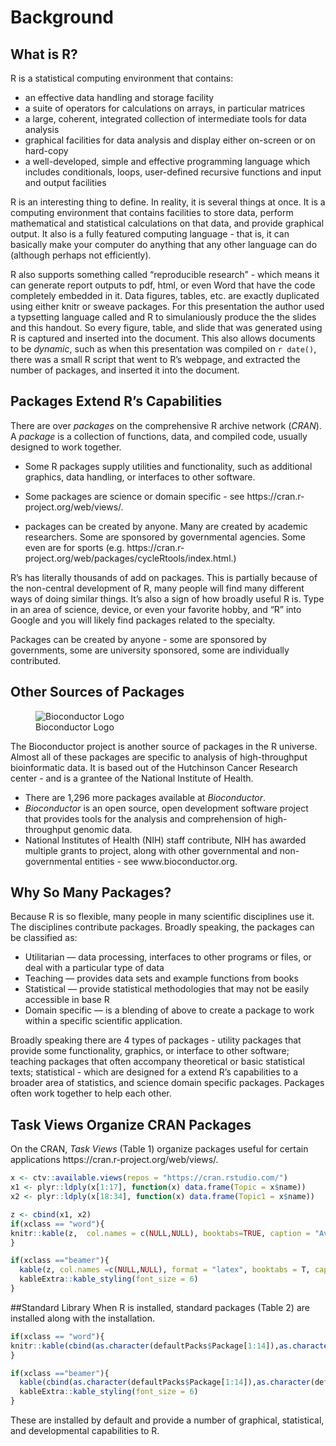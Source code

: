 
# Background
## What is R?
R is a statistical computing environment that contains:

- an effective data handling and storage facility
- a suite of operators for calculations on arrays, in particular matrices
- a large, coherent, integrated collection of intermediate tools for data analysis
- graphical facilities for data analysis and display either on-screen or on hard-copy
- a well-developed, simple and effective programming language which includes conditionals, loops, user-defined recursive functions and input and output facilities

R is an interesting thing to define. In reality, it is several things at once. It is a computing environment that contains facilities to store data, perform mathematical and statistical calculations on that data, and provide graphical output. It also is a fully featured computing language - that is, it can basically make your computer do anything that any other language can do (although perhaps not efficiently).

R also supports something called "reproducible research" - which means it can generate report outputs to pdf, html, or even Word that have the code completely embedded in it. Data figures, tables, etc. are exactly duplicated using either knitr or sweave packages. For this presentation the author used a typsetting language called \LaTeX  and R to simulaniously produce the the slides and this handout. So  every figure, table, and slide that was generated using R is captured and inserted into the document. This also allows documents to be _dynamic_, such as when this presentation was compiled on `r date()`, there was a small
R script that went to R's webpage, and extracted the number of packages, and inserted it into the document.


## Packages Extend R's Capabilities
There are over  _packages_ on the comprehensive R archive network (_CRAN_). A _package_ is a collection of functions, data, and compiled code, usually designed to work together. 

- Some R packages supply utilities and functionality, such as additional graphics, data handling, or interfaces to other software.
- Some packages are science or domain specific - see https://cran.r-project.org/web/views/.

- packages can be created by anyone. Many are created by academic researchers. Some are sponsored by governmental agencies. Some even are for sports (e.g. https://cran.r-project.org/web/packages/cycleRtools/index.html.) 


R's has literally thousands of add on packages. This is partially because of the non-central development of R, many people will find many different ways of doing similar things. It's also a sign of how broadly useful R is. Type in an area of science, device, or even your favorite hobby, and "R" into Google and you will likely find packages related to the specialty. 

Packages can be created by anyone - some are sponsored by governments, some are university sponsored, some are individually contributed.



## Other Sources of Packages
![Bioconductor Logo](./images/bioconductor_logo_rgb.jpg)

The Bioconductor project is another source of packages in the R universe. Almost all of these packages are specific to analysis of high-throughput bioinformatic data. It is based out of the Hutchinson Cancer Research center - and is a grantee of the National Institute of Health.


- There are 1,296 more packages available at _Bioconductor_.
- _Bioconductor_ is an open source, open development software project that provides tools for the analysis and comprehension of high-throughput genomic data.
- National Institutes of Health (NIH) staff contribute, NIH has awarded multiple grants to project, along with other governmental and non-governmental entities - see www.bioconductor.org.

## Why So Many Packages?
Because R is so flexible, many people in many scientific disciplines use it. The disciplines contribute packages. Broadly speaking, the packages can be classified as:

- Utilitarian --- data processing, interfaces to other programs or files, or deal with a particular type of data
- Teaching --- provides data sets and example functions from books
- Statistical --- provide statistical methodologies that may not be easily accessible in base R
- Domain specific --- is a blending of above to create a package to work within a specific scientific application.


Broadly speaking there are 4 types of packages - utility packages that provide some functionality, graphics, or interface to other software; teaching packages that often accompany theoretical or basic statistical texts;  statistical - which are designed for a extend R's capabilities to a broader area of statistics, and science domain specific packages. Packages often work together to help each other.


## Task Views Organize CRAN Packages
On the CRAN, _Task Views_ (Table 1) organize packages useful for certain applications  https://cran.r-project.org/web/views/. 


```r
x <- ctv::available.views(repos = "https://cran.rstudio.com/")
x1 <- plyr::ldply(x[1:17], function(x) data.frame(Topic = x$name))
x2 <- plyr::ldply(x[18:34], function(x) data.frame(Topic1 = x$name)) 

z <- cbind(x1, x2)
if(xclass == "word"){
knitr::kable(z,  col.names = c(NULL,NULL), booktabs=TRUE, caption = "Available Task Views on CRAN")
}

if(xclass =="beamer"){
  kable(z, col.names =c(NULL,NULL), format = "latex", booktabs = T, caption = "Available Task Views on CRAN") %>%
  kableExtra::kable_styling(font_size = 6)
}
```


##Standard Library
When R is installed, standard packages (Table 2) are installed along with the installation.
```r

if(xclass == "word"){
knitr::kable(cbind(as.character(defaultPacks$Package[1:14]),as.character(defaultPacks$Package[15:28])),  col.names = c(NULL,NULL), booktabs=TRUE, caption = "R Standard Library")
}

if(xclass =="beamer"){
  kable(cbind(as.character(defaultPacks$Package[1:14]),as.character(defaultPacks$Package[15:28])), format = "latex", booktabs = T, caption = "R Standard Library") %>%
  kableExtra::kable_styling(font_size = 6)
}
```

These are installed by default and provide a number of graphical, statistical, and developmental capabilities to R.

